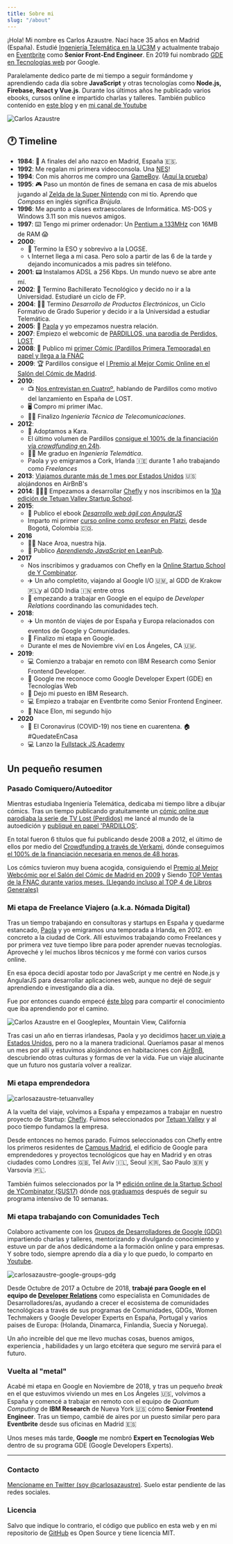 ---
title: Sobre mi
slug: "/about"
---

¡Hola! Mi nombre es Carlos Azaustre. Nací hace 35 años en Madrid (España). Estudié [Ingeniería Telemática en la UC3M](http://www.uc3m.es/ss/Satellite/Grado/es/Detalle/Estudio_C/1371212560793/1371212987094/Grado_en_Ingenieria_Telematica#programa) y actualmente trabajo en [Eventbrite](https://www.eventbrite.com/) como **Senior Front-End Engineer**. En 2019 fui nombrado [GDE en Tecnologías web](https://google-developers.appspot.com/community/experts/directory/profile/profile-carlos_azaustre) por Google.

Paralelamente dedico parte de mi tiempo a seguir formándome y aprendiendo cada día sobre **JavaScript** y otras tecnologías como **Node.js, Firebase, React y Vue.js**. Durante los últimos años he publicado varios ebooks, cursos online e impartido charlas y talleres. También publico contenido en [este blog](https://carlosazaustre.com) y en [mi canal de Youtube](https://youtube.com/carlosazaustre?sub_confirmation=1)

![Carlos Azaustre](./carlosazaustre.jpg)

## 🕐 Timeline
* **1984**: 🐣 A finales del año nazco en Madrid, España 🇪🇸.
* **1992**: Me regalan mi primera videoconsola. Una [NES](https://en.wikipedia.org/wiki/Nintendo_Entertainment_System)!
* **1994**: Con mis ahorros me compro una [GameBoy](https://en.wikipedia.org/wiki/Game_Boy). ([Aquí la prueba](https://twitter.com/carlosazaustre/status/980390446982729728))
* **1995**: 🎮 Paso un montón de fines de semana en casa de mis abuelos jugando al [Zelda de la Super Nintendo](https://en.wikipedia.org/wiki/The_Legend_of_Zelda:_A_Link_to_the_Past) con mi tío. Aprendo que *Compass* en inglés significa *Brújula*. 
* **1996**: Me apunto a clases extraescolares de Informática. MS-DOS y Windows 3.11 son mis nuevos amigos.
* **1997**: ⌨️ Tengo mi primer ordenador: Un [Pentium a 133MHz](https://en.wikipedia.org/wiki/Pentium#Pentium) con 16MB de RAM 😱 
* **2000**: 
    * 🏫 Termino la ESO y sobrevivo a la LOGSE.
    * 📞 Internet llega a mi casa. Pero solo a partir de las 6 de la tarde y dejando incomunicados a mis padres sin teléfono.
* **2001**: 📟 Instalamos ADSL a 256 Kbps. Un mundo nuevo se abre ante mí.
* **2002**: 🏫 Termino Bachillerato Tecnológico y decido no ir a la Universidad. Estudiaré un ciclo de FP.
* **2004**: 👨‍🎓 Termino *Desarrollo de Productos Electrónicos*, un Ciclo Formativo de Grado Superior y decido ir a la Universidad a estudiar Telemática.
* **2005**: 👫 [Paola](https://twitter.com/ggarciapaola) y yo empezamos nuestra relación.
* **2007**: Empiezo el webcomic de [PARDILLOS, una parodia de Perdidos, LOST](http://perdidos-comic.blogspot.com/)
* **2008**: 📓 Publico mi [primer Cómic (Pardillos Primera Temporada) en papel y llega a la FNAC](https://www.fnac.es/a361669/Carlos-Azaustre-Pardillos-1)
* **2009**: 🏆 Pardillos consigue el [I Premio al Mejor Comic Online en el Salón del Cómic de Madrid](http://perdidos-comic.blogspot.com/2009/12/pardillos-premio-al-mejor-comic-on-line.html).
* **2010**: 
    * 📺 [Nos entrevistan en Cuatroº](https://youtu.be/9Fyaxh_4cWE?t=114), hablando de Pardillos como motivo del lanzamiento en España de LOST.
    * 🖥 Compro mi primer iMac.
    * 👨‍🎓 Finalizo *Ingeniería Técnica de Telecomunicaciones*.
* **2012**:
    * 🐶 Adoptamos a Kara.
    * El último volumen de Pardillos [consigue el 100% de la financiación vía *crowdfunding* en 24h](https://www.verkami.com/locale/es/projects/1576-pardillos-6%C2%AA-temporada).
    * 👨‍🎓 Me graduo en *Ingeniería Telemática*.
    * Paola y yo emigramos a Cork, Irlanda 🇮🇪 durante 1 año trabajando como *Freelances*
* **2013**: [Viajamos durante más de 1 mes por Estados Unidos](/nuestro-viaje-por-los-usa-como-viajar-de-forma-mas-barata/) 🇺🇸 alojándonos en AirBnB's
* **2014**: 👨🏻‍💻 Empezamos a desarrollar [Chefly](https://chefly.co) y nos inscribimos en la [10a edición de Tetuan Valley Startup School](https://www.tetuanvalley.com/).
* **2015**: 
    * 📓 Publico el ebook [*Desarrollo web ágil con AngularJS*](https://www.amazon.com/Desarrollo-web-%C3%A1gil-Angular-js-Spanish-ebook/dp/B00MNHZCT2)
    * Imparto mi primer [curso online como profesor en Platzi](/mi-experiencia-como-profesor-en-los-cursos-de-platzi/), desde Bogotá, Colombia 🇨🇴.
* **2016**
    * 👶🏻 Nace Aroa, nuestra hija.
    * 📓 Publico [*Aprendiendo JavaScript* en LeanPub](https://leanpub.com/aprendiendo-javascript).
* **2017**
    * Nos inscribimos y graduamos con Chefly en la [Online Startup School de Y Combinator](https://www.startupschool.org/presentations/436).
    * ✈️ Un año completito, viajando al Google I/O 🇺🇲, al GDD de Krakow 🇵🇱y al GDD India 🇮🇳 entre otros
    * 💼 empezando a trabajar en Google en el equipo de *Developer Relations* coordinando las comunidades tech.
* **2018**: 
    * ✈️ Un montón de viajes de por España y Europa relacionados con eventos de Google y Comunidades. 
    * 👋 Finalizo mi etapa en Google.
    * Durante el mes de Noviembre viví en Los Ángeles, CA 🇺🇲.
* **2019**: 
    * 💻 Comienzo a trabajar en remoto con IBM Research como Senior Frontend Developer.
    * 🏅 Google me reconoce como Google Developer Expert (GDE) en Tecnologías Web
    * 👋 Dejo mi puesto en IBM Research.
    * 💻 Empiezo a trabajar en Eventbrite como Senior Frontend Engineer. 
    * 👶 Nace Elon, mi segundo hijo
* **2020**
    * 🦠 El Coronavirus (COVID-19) nos tiene en cuarentena. 🏠 #QuedateEnCasa
    * 💻 Lanzo la [Fullstack JS Academy](https://fullstackjs.academy)

## Un pequeño resumen

### Pasado Comiquero/Autoeditor

Mientras estudiaba Ingeniería Telemática, dedicaba mi tiempo libre a dibujar cómics. Tras un tiempo publicando gratuitamente un [cómic online que parodiaba la serie de TV Lost (Perdidos)](http://perdidos-comic.blogspot.com.es/) me lancé al mundo de la autoedición y [publiqué en papel 'PARDILLOS'](https://www.fnac.es/ia229842/Carlos-Azaustre). 

En total fueron 6 títulos que fui publicando desde 2008 a 2012, el último de ellos por medio del [Crowdfunding a través de Verkami](https://www.verkami.com/projects/1576-pardillos-6%C2%AA-temporada), dónde conseguimos [el 100% de la financiación necesaria en menos de 48 horas](http://www.fancueva.com/comic/pardillos-recurre-al-crowdfunding-para-financiar-su-ultima-temporada-y-tarda-2-dias-en-conseguirlo/).

Los cómics tuvieron muy buena acogida, consiguiendo el [Premio al Mejor Webcómic por el Salón del Cómic de Madrid en 2009](http://perdidos-comic.blogspot.com.es/2009/12/pardillos-premio-al-mejor-comic-on-line.html) y Siendo [TOP Ventas de la FNAC durante varios meses. (Llegando incluso al TOP 4 de Libros Generales)](http://entodoelcolodrillo.blogspot.com.es/2011/01/pardillos-entre-los-10-comics-mas.html)

### Mi etapa de Freelance Viajero (a.k.a. Nómada Digital)

Tras un tiempo trabajando en consultoras y startups en España y quedarme estancado, [Paola](http://twitter.com/ggarciapaola) y yo emigramos una temporada a Irlanda, en 2012. en concreto a la ciudad de Cork. Allí estuvimos trabajando como Freelances y por primera vez tuve tiempo libre para poder aprender nuevas tecnologías. Aproveché y leí muchos libros técnicos y me formé con varios cursos online.

En esa época decidí apostar todo por JavaScript y me centré en Node.js y AngularJS para desarrollar aplicaciones web, aunque no dejé de seguir aprendiendo e investigando día a día.

Fue por entonces cuando empecé [éste blog](/blog) para compartir el conocimiento que iba aprendiendo por el camino.

![Carlos Azaustre en el Googleplex, Mountain View, California](./12689_10151922710569376_548012013_n.jpg)

Tras casi un año en tierras irlandesas, Paola y yo decidimos [hacer un viaje a Estados Unidos](/nuestro-viaje-por-los-usa-como-viajar-de-forma-mas-barata/), pero no a la manera tradicional. Queríamos pasar al menos un mes por allí y estuvimos alojándonos en habitaciones con [AirBnB](https://www.airbnb.es/c/pgarcia233?s=8), descubriendo otras culturas y formas de ver la vida. Fue un viaje alucinante que un futuro nos gustaría volver a realizar.

### Mi etapa emprendedora

![carlosazaustre-tetuanvalley](./carlosazaustre-tetuanvalley.png)

A la vuelta del viaje, volvimos a España y empezamos a trabajar en nuestro proyecto de Startup: [Chefly](https://chefly.co). Fuimos seleccionados por [Tetuan Valley](http://tetuanvalley.com) y al poco tiempo fundamos la empresa.

Desde entonces no hemos parado. Fuimos seleccionados con Chefly entre los primeros residentes de [Campus Madrid](http://campus.co/madrid), el edificio de Google para emprendedores y proyectos tecnológicos que hay en Madrid y en otras ciudades como Londres 🇬🇧, Tel Aviv 🇮🇱, Seoul 🇰🇷, Sao Paulo 🇧🇷 y Varsovia 🇵🇱.

También fuimos seleccionados por la 1ª [edición online de la Startup School de YCombinator (SUS17)](https://www.startupschool.org/) dónde [nos graduamos](https://www.startupschool.org/presentations/436) después de seguir su programa intensivo de 10 semanas.

### Mi etapa trabajando con Comunidades Tech

Colaboro activamente con los [Grupos de Desarrolladores de Google (GDG)](https://gdg.es/) impartiendo charlas y talleres, mentorizando y divulgando conocimiento y estuve un par de años dedicándome a la formación online y para empresas. Y sobre todo, siempre aprendo día a día y lo que puedo, lo comparto en [Youtube](https://youtube.com/carlosazaustre?sub_confirmation=1).

![carlosazaustre-google-groups-gdg](./carlosazaustre-google-groups-gdg.png)

Desde Octubre de 2017 a Octubre de 2018, **trabajé para Google en el equipo de [Developer Relations](https://developers.google.com)** como especialista en Comunidades de Desarrolladores/as, ayudando a crecer el ecosistema de comunidades tecnológicas a través de sus programas de Comunidades, GDGs, Women Techmakers y Google Developer Experts en España, Portugal y varios paises de Europa: (Holanda, Dinamarca, Finlandia, Suecia y Noruega).

Un año increible del que me llevo muchas cosas, buenos amigos, experiencia , habilidades y un largo etcétera que seguro me servirá para el futuro.

### Vuelta al "metal"
Acabé mi etapa en Google en Noviembre de 2018, y tras un pequeño *break* en el que estuvimos viviendo un mes en Los Ángeles 🇺🇸, volvimos a España y comencé a trabajar en remoto con el equipo de *Quantum Computing* de **IBM Research** de Nueva York 🇺🇸 cómo **Senior Frontend Engineer**. Tras un tiempo, cambié de aires por un puesto similar pero para **Eventbrite** desde sus oficinas en Madrid 🇪🇸

Unos meses más tarde, **Google** me nombró **Expert en Tecnologías Web** dentro de su programa GDE (Google Developers Experts).

***

### Contacto

[Mencíoname en Twitter (soy @carlosazaustre)](https://twitter.com/carlosazaustre). Suelo estar pendiente de las redes sociales.

### Licencia

Salvo que indique lo contrario, el código que publico en esta web y en mi repositorio de [GitHub](https://github.com/carlosazaustre) es Open Source y tiene licencia MIT.

